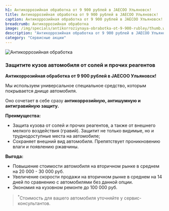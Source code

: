 ```yaml
---
h1: Антикоррозийная обработка от 9 900 рублей в JAECOO Ульяновск!
title: Антикоррозийная обработка от 9 900 рублей в JAECOO Ульяновск!
caption: Антикоррозийная обработка от 9 900 рублей в JAECOO Ульяновск!
breadcrumb: Антикоррозийная обработка
image: /img/specials/antikorroziynaya-obrabotka-ot-9-900-rubley/thumb.webp
description: "Антикоррозийная обработка от 9 900 рублей в JAECOO Ульяновск! Мы используем универсальное специальное средство, которым покрывается днище автомобиля."
category: "Сервисные акции"
---
```



<picture>
	<source media="(min-width: 640px)" srcset="/img/specials/antikorroziynaya-obrabotka-ot-9-900-rubley/banner.webp" />
	<source media="(min-width: 320px)" srcset="/img/specials/antikorroziynaya-obrabotka-ot-9-900-rubley/thumb.webp" />
	<img src="/img/specials/antikorroziynaya-obrabotka-ot-9-900-rubley/banner.webp" class="w-full mb-10" alt="Антикоррозийная обработка" />
</picture>

### **Защитите кузов автомобиля от солей и прочих реагентов**

**Антикоррозийная обработка от 9 900 рублей в JAECOO Ульяновск!**

Мы используем универсальное специальное средство, которым покрывается днище автомобиля.

Оно сочетает в себе сразу **антикоррозийную, антишумную и антигравийную защиту.**

**Преимущества:**

- Защита кузова от солей и прочих реагентов, а также от внешнего мелкого воздействия (гравий). Защитит не только видимые, но и труднодоступные места на автомобиле;
- Сохраняет внешний вид автомобиля. Препятствует проникновению влаги и появлению ржавчины.

**Выгода:**

- Повышение стоимости автомобиля на вторичном рынке в среднем на 20 000 - 30 000 руб.
- Увеличение скорости продажи на вторичном рынке в среднем на 14 дней по сравнению с автомобилями без данной опции.
- Экономия на кузовном ремонте до 100 000 руб.

> <sup>*</sup>Стоимость для вашего автомобиля уточняйте у сервис-консультантов.

<SpecialSalonsInfo dataFormName="Узнать подробнее. Антикоррозийная обработка" />
